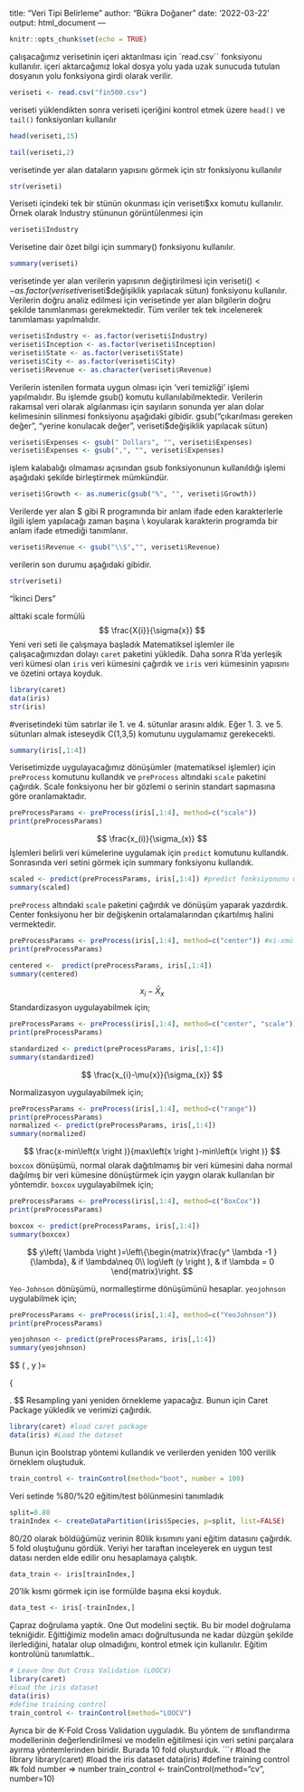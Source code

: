 title: "Veri Tipi Belirleme"
author: "Bükra Doğaner"
date: '2022-03-22'
output: html_document
---

```r
knitr::opts_chunk$set(echo = TRUE)
```

çalışacağımız verisetinin içeri aktarılması için `read.csv`` fonksiyonu kullanılır. 
içeri aktarcağımız lokal dosya yolu yada uzak sunucuda tutulan dosyanın yolu fonksiyona girdi olarak verilir. 

```r
veriseti <- read.csv("fin500.csv")
```

veriseti yüklendikten sonra veriseti içeriğini kontrol etmek üzere `head()` ve `tail()` fonksiyonları kullanılır


```r
head(veriseti,15)

tail(veriseti,2) 
```
verisetinde yer alan dataların yapısını görmek için str fonksiyonu kullanılır

```r
str(veriseti) 
```

Veriseti içindeki tek bir stünün okunması için veriseti$xx komutu kullanılır. Örnek olarak Industry stünunun görüntülenmesi için 

```r
veriseti$Industry
```

Verisetine dair özet bilgi için summary() fonksiyonu kullanılır.

```r
summary(veriseti) 
```

verisetinde yer alan verilerin yapısının değiştirilmesi için veriseti$() <- as.factor(veriseti$veriseti$değişiklik yapılacak sütun) fonksiyonu kullanılır. Verilerin doğru analiz edilmesi için verisetinde yer alan bilgilerin doğru şekilde tanımlanması gerekmektedir. Tüm veriler tek tek incelenerek tanımlaması yapılmalıdır.

```r
veriseti$Industry <- as.factor(veriseti$Industry)
veriseti$Inception <- as.factor(veriseti$Inception)
veriseti$State <- as.factor(veriseti$State)
veriseti$City <- as.factor(veriseti$City)
veriseti$Revenue <- as.character(veriseti$Revenue)
```

Verilerin istenilen formata uygun olması için 'veri temizliği' işlemi yapılmalıdır. Bu işlemde gsub() komutu kullanılabilmektedir. Verilerin rakamsal veri olarak algılanması için sayıların sonunda yer alan dolar kelimesinin silinmesi fonksiyonu aşağıdaki gibidir. gsub("çıkarılması gereken değer", "yerine konulacak değer", veriseti$değişiklik yapılacak sütun)

```r
veriseti$Expenses <- gsub(" Dollars", "", veriseti$Expenses)
veriseti$Expenses <- gsub(",", "", veriseti$Expenses) 
``` 

işlem kalabalığı olmaması açısından gsub fonksiyonunun kullanıldığı işlemi aşağıdaki şekilde birleştirmek mümkündür. 

```r
veriseti$Growth <- as.numeric(gsub("%", "", veriseti$Growth))
``` 

Verilerde yer alan $ gibi R programında bir anlam ifade eden karakterlerle ilgili işlem yapılacağı zaman başına \\ koyularak karakterin programda bir anlam ifade etmediği tanımlanır.

```r
veriseti$Revenue <- gsub("\\$","", veriseti$Revenue)
``` 


verilerin son durumu aşağıdaki gibidir.

```r
str(veriseti)
```

"İkinci Ders"

alttaki scale formülü
$$  
\frac{X{i}}{\sigma{x}}
$$
Yeni veri seti ile çalışmaya başladık
Matematiksel işlemler ile çalışacağımızdan dolayı `caret` paketini yükledik. Daha sonra R'da yerleşik veri kümesi olan `iris` veri kümesini çağırdık ve `iris` veri kümesinin yapısını ve özetini ortaya koyduk.
```r
library(caret)
data(iris)
str(iris)
```
#verisetindeki tüm satırlar ile 1. ve 4. sütunlar arasını aldık. Eğer 1. 3. ve 5. sütunları almak isteseydik C(1,3,5) komutunu uygulamamız gerekecekti.
```r
summary(iris[,1:4])
```
Verisetimizde uygulayacağımız dönüşümler (matematiksel işlemler) için `preProcess` komutunu kullandık ve `preProcess` altındaki `scale` paketini çağırdık. Scale fonksiyonu her bir gözlemi o serinin standart sapmasına göre oranlamaktadır.
```r
preProcessParams <- preProcess(iris[,1:4], method=c("scale"))
print(preProcessParams)
```
$$
\frac{x_(i)}{\sigma_(x)}
$$
İşlemleri belirli veri kümelerine uygulamak için `predict` komutunu kullandık. Sonrasında veri setini görmek için summary fonksiyonu kullandık.
```r
scaled <- predict(preProcessParams, iris[,1:4]) #predict fonksiyonunu dönüştürerek iris 1:4 e yazdırdık.
summary(scaled)
```
`preProcess` altındaki `scale` paketini çağırdık ve dönüşüm yaparak yazdırdık. Center fonksiyonu her bir değişkenin ortalamalarından çıkartılmış halini vermektedir.

```r
preProcessParams <- preProcess(iris[,1:4], method=c("center")) #xi-xmü yaptık
print(preProcessParams)

centered <-  predict(preProcessParams, iris[,1:4])
summary(centered)
```
$$
x_{i}-\bar{X}_{x}
$$
Standardizasyon uygulayabilmek için;
```r
preProcessParams <- preProcess(iris[,1:4], method=c("center", "scale"))
print(preProcessParams)

standardized <- predict(preProcessParams, iris[,1:4])
summary(standardized)
```
$$
\frac{x_{i}-\mu{x}}{\sigma_{x}}
$$

Normalizasyon uygulayabilmek için;

```r
preProcessParams <- preProcess(iris[,1:4], method=c("range")) 
print(preProcessParams)
normalized <- predict(preProcessParams, iris[,1:4])
summary(normalized)
```

$$
\frac{x-min\left(x \right )}{max\left(x \right )-min\left(x \right )}
$$
`boxcox` dönüşümü, normal olarak dağıtılmamış bir veri kümesini daha normal dağılmış bir veri kümesine dönüştürmek için yaygın olarak kullanılan bir yöntemdir. `boxcox` uygulayabilmek için;
```r
preProcessParams <- preProcess(iris[,1:4], method=c("BoxCox"))
print(preProcessParams)

boxcox <- predict(preProcessParams, iris[,1:4])
summary(boxcox)
```

$$
y\left( \lambda \right )=\left\{\begin{matrix}\frac{y^ \lambda -1 }{\lambda}, & if \lambda\neq 0\\ log\left (y  \right ), & if \lambda = 0 \end{matrix}\right.
$$

`Yeo-Johnson` dönüşümü, normalleştirme dönüşümünü hesaplar. `yeojohnson` uygulabilmek için;

```r
preProcessParams <- preProcess(iris[,1:4], method=c("YeoJohnson"))
print(preProcessParams)

yeojohnson <- predict(preProcessParams, iris[,1:4])
summary(yeojohnson)
```
$$
\psi \left( \lambda, y \right )=

\left\{\begin{matrix}

({(\lambda +1)^\lambda -1)/\lambda}, & if \lambda\neq 0, y\geq 0\\

log\left (y+1  \right ), & if \lambda = 0, y\geq 0 \\ 

-[(-y+1)^{2-\lambda }-1)]/(2-\lambda), & if \lambda \neq  2, y< 0 \\ 

-log\left (-y+1  \right ), & if \lambda = 2, y< 0\end{matrix}\right.
$$
Resampling yani yeniden örnekleme yapacağız. Bunun için Caret Package yükledik ve verimizi çağırdık.
```r
library(caret) #load caret package
data(iris) #Load the dataset
```
Bunun için Boolstrap yöntemi kullandık ve verilerden yeniden 100 verilik örneklem oluştuduk.
```r
train_control <- trainControl(method="boot", number = 100)
```
Veri setinde %80/%20 eğitim/test bölünmesini tanımladık
```r
split=0.80
trainIndex <- createDataPartition(iris$Species, p=split, list=FALSE)
```
80/20 olarak böldüğümüz verinin 80lik kısımını yani eğitim datasını çağırdık. 5 fold oluştuğunu gördük.  Veriyi her taraftan inceleyerek en uygun test datası nerden elde edilir onu hesaplamaya çalıştık.
```r
data_train <- iris[trainIndex,]
```
20'lik kısmı görmek için ise formülde başına eksi koyduk. 
```r
data_test <- iris[-trainIndex,]
```
Çapraz doğrulama yaptık. One Out modelini seçtik. Bu bir model doğrulama tekniğidir. Eğittiğimiz modelin amacı doğrultusunda ne kadar düzgün şekilde ilerlediğini, hatalar olup olmadığını, kontrol etmek için kullanılır. Eğitim kontrolünü tanımlattık..
```r
# Leave One Out Cross Validation (LOOCV)
library(caret)
#load the iris dataset
data(iris)
#define training control
train_control <- trainControl(method="LOOCV")
```

Ayrıca bir de K-Fold Cross Validation uyguladık. Bu yöntem de sınıflandırma modellerinin değerlendirilmesi ve modelin eğitilmesi için veri setini parçalara ayırma yöntemlerinden biridir. Burada 10 fold oluşturduk.
```r
#load the library
library(caret)
#load the iris dataset
data(iris)
#define training control
#k fold number => number
train_control <- trainControl(method="cv", number=10)